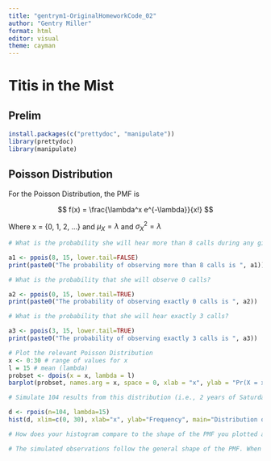 ```yaml
---
title: "gentrym1-OriginalHomeworkCode_02"
author: "Gentry Miller"
format: html
editor: visual
theme: cayman
---
```


# Titis in the Mist

## Prelim

```r
install.packages(c("prettydoc", "manipulate"))
library(prettydoc)
library(manipulate)
```

## Poisson Distribution

For the Poisson Distribution, the PMF is

$$ f(x) = \frac{\lambda^x e^{-\lambda}}{x!} $$

Where x = {0, 1, 2, ...} and $\mu_X = \lambda$ and $\sigma^2_X = \lambda$

```r
# What is the probability she will hear more than 8 calls during any given session?

a1 <- ppois(8, 15, lower.tail=FALSE)
print(paste0("The probability of observing more than 8 calls is ", a1))

# What is the probability that she will observe 0 calls?

a2 <- ppois(0, 15, lower.tail=TRUE)
print(paste0("The probability of observing exactly 0 calls is ", a2))

# What is the probability that she will hear exactly 3 calls?

a3 <- ppois(3, 15, lower.tail=TRUE)
print(paste0("The probability of observing exactly 3 calls is ", a3))
```

```r
# Plot the relevant Poisson Distribution
x <- 0:30 # range of values for x
l = 15 # mean (lambda)
probset <- dpois(x = x, lambda = l)
barplot(probset, names.arg = x, space = 0, xlab = "x", ylab = "Pr(X = x)", main = "Probability Mass Function", col="lightblue")
```

```r
# Simulate 104 results from this distribution (i.e., 2 years of Saturday monitoring sessions).

d <- rpois(n=104, lambda=15)
hist(d, xlim=c(0, 30), xlab="x", ylab="Frequency", main="Distribution of Simulated Observations", col="bisque2")

# How does your histogram compare to the shape of the PMF you plotted above?

# The simulated observations follow the general shape of the PMF. When I increased n from 104 to 10^4, the shape was even more similar because as n increases the histogram will converge on the PMF (where n = infinity)
```
